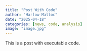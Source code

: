 ```yaml
---
title: "Post With Code"
author: "Harlow Malloc"
date: "2025-04-18"
categories: [news, code, analysis]
image: "image.jpg"
---
```


This is a post with executable code.
